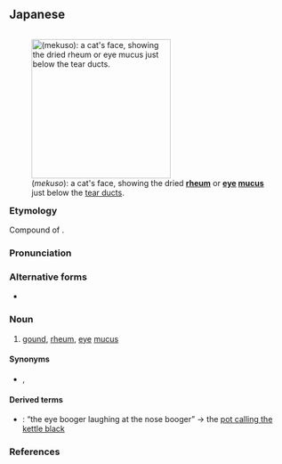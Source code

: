 ==Japanese==
<div style="float:right;">
{{wikipedia|lang=ja}}
{{wikipedia|Rheum}}
[[File:Cat eyes rheum 001.jpg|thumb|250px|{{lang|ja|目糞}} (''mekuso''): a cat's face, showing the dried '''[[rheum]]''' or '''[[eye]] [[mucus]]''' just below the [[tear duct]]s.]]
</div>
{{ja-kanjitab|め|くそ|yomi=k}}

===Etymology===
Compound of {{compound|目|tr1=me|t1=eye|糞|tr2=kuso|t2=shit|lang=ja|sort=めくそ}}.

===Pronunciation===
{{ja-pron|yomi=k|めくそ|acc=1|acc_ref=DJR,NHK|acc2=3|acc2_ref=DJR}}

===Alternative forms===
* {{ja-l|目屎}}

===Noun===
{{ja-noun|めくそ}}

# [[gound]], [[rheum]], [[eye]] [[mucus]]

====Synonyms====
* {{ja-r|目脂|めやに}}, {{ja-r|目垢|めあか}}

====Derived terms====
* {{ja-r|目糞鼻糞を笑う|めくそ はなくそ を わらう}}: “the eye booger laughing at the nose booger” → the [[pot calling the kettle black]]

===References===
<references/>
